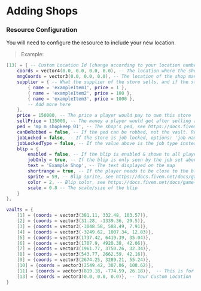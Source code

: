 # Adding Shops

### Resource Configuration

You will need to configure the resource to include your new location.

> Example:

```lua title="config.lua" copy
[13] = { -- Custom Location Id [change according to your location number]
    coords = vector4(0.0, 0.0, 0.0, 0.0), -- The location where the shop's ped would spawn
    mngCoords = vector3(0.0, 0.0, 0.0), -- The location of the shop management, set to nil so a player can't purchase it
    supplier = { -- What the supplier of the store sells, and if the store is unowned it's the default items a player can purchase
        { name = 'exampleItem1', price = 1 },
        { name = 'exampleItem2', price = 100 },
        { name = 'exampleItem3', price = 1000 },
        -- Add more here
    },
    price = 150000, -- The price a player would pay to own this store
    sellPrice = 135000, -- The money a player would get after selling a store
    ped = 'mp_m_shopkeep_01', -- The shop's ped, see https://docs.fivem.net/docs/game-references/ped-models/ for more information
    canBeRobbed = false, -- If the ped can be robbed, not the vault. Remove the vault coords to disable vault robberies
    jobLocked = false, -- If the store is job locked, options: 'job name here' [lock to a certain job], false [anyone can own it] [only available for QBCore]
    jobLockedType = false, -- If the value above is the job type instead of the job name
    blip = {
        enabled = false, -- If the blip is enabled & shown to all players
        jobOnly = true, -- If the blip is only seen by the job set above [still requires qb-core]
        text = 'Example Shop', -- The text displayed on the map
        shortrange = true, -- If the player needs to be close to the blip to show it
        sprite = 59, -- Blip sprite, see https://docs.fivem.net/docs/game-references/blips/#blips for more information
        color = 2, -- Blip color, see https://docs.fivem.net/docs/game-references/blips/#blip-colors for more information
        scale = 0.8 -- The scale/size of the blip
    }
},  
```

```lua title="sv_config.lua" copy
vaults = {                                                                                        
    [1] = {coords = vector3(381.11, 332.48, 103.57)},
    [2] = {coords = vector3(31.28, -1339.36, 29.5)},
    [3] = {coords = vector3(-3048.58, 588.49, 7.91)},
    [4] = {coords = vector3(-3249.62, 1007.34, 12.83)},
    [5] = {coords = vector3(1737.42, 6419.39, 35.04)},
    [6] = {coords = vector3(1707.9, 4920.38, 42.06)},
    [7] = {coords = vector3(1961.77, 3750.26, 32.34)},
    [8] = {coords = vector3(543.77, 2662.59, 42.16)},
    [9] = {coords = vector3(2674.25, 3289.21, 55.24)},
    [10] = {coords = vector3(2549.42, 387.86, 108.62)},
    [11] = {coords = vector3(819.18, -774.59, 26.18)},  -- This is for Gabz 24/7 MLO at La Mesa, remove this line if you don't use the MLO
    [13] = {coords = vector3(0.0, 0.0, 0.0)}, -- Your Custom Location
}
```